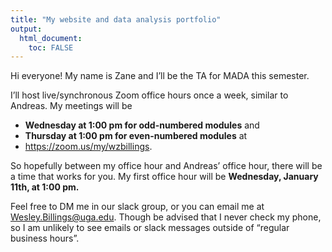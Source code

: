 ```yaml
---
title: "My website and data analysis portfolio"
output: 
  html_document:
    toc: FALSE
---
```


Hi everyone! My name is Zane and I'll be the TA for MADA this semester.

I'll host live/synchronous Zoom office hours once a week, similar to Andreas.
My meetings will be

* **Wednesday at 1:00 pm for odd-numbered modules** and
* **Thursday at 1:00 pm for even-numbered modules** at
* [https://zoom.us/my/wzbillings](https://zoom.us/my/wzbillings).

So hopefully between my office
hour and Andreas' office hour, there will be a time that works for you. My first office hour will be **Wednesday, January 11th, at 1:00 pm.**

Feel free to DM me in our slack group, or you can email me at
[Wesley.Billings@uga.edu](mailto:Wesley.Billings@uga.edu). Though be advised
that I never check my phone, so I am unlikely to see emails or slack messages
outside of "regular business hours".
